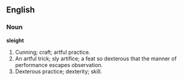 ==English==

===Noun===

'''sleight'''

#Cunning; craft; artful practice.
#An artful trick; sly artifice; a feat so dexterous that the manner of performance escapes observation.
#Dexterous practice; dexterity; skill.